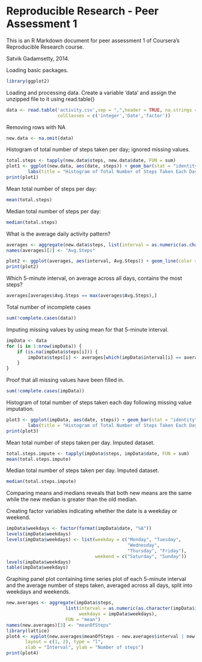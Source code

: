 Reproducible Research - Peer Assessment 1
========================================================

This is an R Markdown document for peer assessment 1 of Coursera's Reproducible Research course.

Satvik Gadamsetty, 2014.

Loading basic packages.
```r
library(ggplot2)
```

Loading and processing data. Create a variable 'data' and assign the unzipped file to it using read.table()

```r
data <- read.table('activity.csv',sep = ",",header = TRUE, na.strings ="NA",
                   colClasses = c('integer','Date','factor'))
```

Removing rows with NA
```r
new.data <- na.omit(data)
```

Histogram of total number of steps taken per day; ignored missing values.
```r
total.steps <- tapply(new.data$steps, new.data$date, FUN = sum)
plot1 <- ggplot(new.data, aes(date, steps)) + geom_bar(stat = "identity",binwidth = .5) +
        labs(title = "Histogram of Total Number of Steps Taken Each Day",x = "Date", y = "Total Number of Steps")
print(plot1)
```

Mean total number of steps per day:
```r
mean(total.steps)
```

Median total number of steps per day:
```r
median(total.steps)
```

What is the average daily activity pattern?
```r
averages <- aggregate(new.data$steps, list(interval = as.numeric(as.character(new.data$interval))), FUN = "mean")
names(averages)[2] <- "Avg.Steps"

plot2 <- ggplot(averages, aes(interval, Avg.Steps)) + geom_line(color = "green", size = 0.7) + labs(title = "Time Series Plot of the 5-minute Intervals", x = "5-minute intervals", y = "Average Number of Steps Taken")
print(plot2)
```

Which 5-minute interval, on average across all days, contains the most steps?
```r
averages[averages$Avg.Steps == max(averages$Avg.Steps),]
```

Total number of incomplete cases
```r
sum(!complete.cases(data))
```

Imputing missing values by using mean for that 5-minute interval. 
```r
impData <- data 
for (i in 1:nrow(impData)) {
    if (is.na(impData$steps[i])) {
        impData$steps[i] <- averages[which(impData$interval[i] == averages$interval), ]$Avg.Steps
    }
}
```
Proof that all missing values have been filled in.
```r
sum(!complete.cases(impData))
```

Histogram of total number of steps taken each day following missing value imputation. 
```r
plot3 <- ggplot(impData, aes(date, steps)) + geom_bar(stat = "identity",binwidth = .5) +
        labs(title = "Histogram of Total Number of Steps Taken Each Day (Imputed Data)",x = "Date", y = "Total Number of Steps")
print(plot3)
```
Mean total number of steps taken per day. Imputed dataset.
```r
total.steps.impute <- tapply(impData$steps, impData$date, FUN = sum)
mean(total.steps.impute)
```

Median total number of steps taken per day. Imputed dataset.
```r
median(total.steps.impute)
```
Comparing means and medians reveals that both new means are the same while the new median is greater than the old median.

Creating factor variables indicating whether the date is a weekday or weekend.
```r
impData$weekdays <- factor(format(impData$date, "%A"))
levels(impData$weekdays)
levels(impData$weekdays) <- list(weekday = c("Monday", "Tuesday",
                                             "Wednesday", 
                                             "Thursday", "Friday"),
                                 weekend = c("Saturday", "Sunday"))
levels(impData$weekdays)
table(impData$weekdays)
```

Graphing panel plot containing time series plot of each 5-minute interval and the average number of steps taken, averaged across all days, split into weekdays and weekends.
```r
new.averages <- aggregate(impData$steps, 
                      list(interval = as.numeric(as.character(impData$interval)), 
                           weekdays = impData$weekdays),
                      FUN = "mean")
names(new.averages)[3] <- "meanOfSteps"
library(lattice)
plot4 <- xyplot(new.averages$meanOfSteps ~ new.averages$interval | new.averages$weekdays, 
       layout = c(1, 2), type = "l", 
       xlab = "Interval", ylab = "Number of steps")
print(plot4)
```

